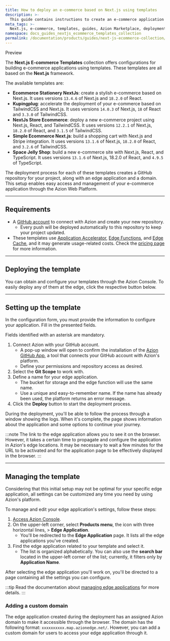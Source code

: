```yaml
---
title: How to deploy an e-commerce based on Next.js using templates
description: >-
  This guide contains instructions to create an e-commerce application using templates based on Next.js.
meta_tags: >-
  Next.js, e-commerce, templates, guides, Azion Marketplace, deployment, online store
namespace: docs_guides_nextjs_ecommerce_templates_collection
permalink: /documentation/products/guides/next-js-ecommerce-collection/
---
```



<Tag severity="info" client:only="vue">
Preview
</Tag>

The **Next.js E-commerce Templates** collection offers configurations for building e-commerce applications using templates. These templates are all based on the **Next.js** framework.

The available templates are:

- **Ecommerce Stationery NextJs**: create a stylish e-commerce based on Next.js. It uses versions `13.4.6` of Next.js and `18.2.0` of React.
- **Kupingplug**: accelerate the deployment of your e-commerce based on TailwindCSS and Next.js. It uses versions `14.0.3` of Next.js, `18` of React and `3.3.0` of TailwindCSS.
- **NextJs Store Ecommerce**: deploy a new e-commerce project using Next.js, React, and TailwindCSS. It uses versions `12.2.1` of Next.js, `18.2.0` of React, and `3.1.5` of TailwindCSS.
- **Simple Ecommerce Next.js**: build a shopping cart with Next.js and Stripe integration. It uses versions `13.1.6` of Next.js, `18.2.0` of React, and `3.2.6` of TailwindCSS.
- **Space Jelly Shop**: build a new e-commerce site with Next.js, React, and TypeScript. It uses versions `13.1.6` of Next.js, 18.2.0 of React, and `4.9.5` of TypeScript.

The deployment process for each of these templates creates a GitHub repository for your project, along with an edge application and a domain. This setup enables easy access and management of your e-commerce application through the Azion Web Platform.

---

## Requirements

- A [GitHub account](https://github.com/signup) to connect with Azion and create your new repository.
    - Every push will be deployed automatically to this repository to keep your project updated.
- These templates use [Application Accelerator](/en/documentation/products/build/edge-application/application-accelerator/), [Edge Functions](/en/documentation/products/build/edge-application/edge-functions/), and [Edge Cache](https://www.azion.com/en/documentation/products/build/edge-application/edge-cache/), and it may generate usage-related costs. Check the [pricing page](https://www.azion.com/en/pricing/) for more information.

---

## Deploying the template

You can obtain and configure your templates through the Azion Console. To easily deploy any of them at the edge, click the respective button below.

<LinkButton
    label="Deploy Ecommerce Stationery NextJs"
    link="https://console.azion.com/create/azion-community/ecommerce-stationery-next"
    icon="ai ai-azion"
    icon-pos="left"
  />
<LinkButton
    label="Deploy Kupingplug"
    link="https://console.azion.com/create/azion-community/kupingplug"
    icon="ai ai-azion"
    icon-pos="left"
  />
  <LinkButton
    label="Deploy NextJs Store Ecommerce"
    link="https://console.azion.com/create/azion-community/nextjs-store-ecommerce"
    icon="ai ai-azion"
    icon-pos="left"
  />
  <LinkButton
    label="Deploy Simple Ecommerce Next.js"
    link="https://console.azion.com/create/azion-community/simple-ecommerce-next"
    icon="ai ai-azion"
    icon-pos="left"
  />
  <LinkButton
    label="Deploy Space Jelly Shop"
    link="https://console.azion.com/create/azion-community/space-jelly-shop"
    icon="ai ai-azion"
    icon-pos="left"
  />

---

## Setting up the template

In the configuration form, you must provide the information to configure your application. Fill in the presented fields. 

Fields identified with an asterisk are mandatory.

1. Connect Azion with your GitHub account.
    - A pop-up window will open to confirm the installation of the [Azion GitHub App](/en/documentation/products/guides/azion-github-app/), a tool that connects your GitHub account with Azion's platform.
    - Define your permissions and repository access as desired.
2. Select the **Git Scope** to work with.
3. Define a name for your edge application.
    - The bucket for storage and the edge function will use the same name.
    - Use a unique and easy-to-remember name. If the name has already been used, the platform returns an error message.
4. Click the **Deploy** button to start the deployment process.

During the deployment, you'll be able to follow the process through a window showing the logs. When it's complete, the page shows information about the application and some options to continue your journey.

:::note
The link to the edge application allows you to see it on the browser. However, it takes a certain time to propagate and configure the application in Azion's edge locations. It may be necessary to wait a few minutes for the URL to be activated and for the application page to be effectively displayed in the browser.
:::

---

## Managing the template

Considering that this initial setup may not be optimal for your specific edge application, all settings can be customized any time you need by using Azion's platform.

To manage and edit your edge application's settings, follow these steps:

1. [Access Azion Console](https://console.azion.com).
2. On the upper-left corner, select **Products menu**, the icon with three horizontal lines, > **Edge Application**.
    - You'll be redirected to the **Edge Application** page. It lists all the edge applications you've created.
3. Find the edge application related to your template and select it.
    - The list is organized alphabetically. You can also use the **search bar** located in the upper-left corner of the list; currently, it filters only by **Application Name**.

After selecting the edge application you'll work on, you'll be directed to a page containing all the settings you can configure.

:::tip
Read the documentation about [managing edge applications](/en/documentation/products/build/edge-application/first-steps/) for more details.
:::

### Adding a custom domain

The edge application created during the deployment has an assigned Azion domain to make it accessible through the browser. The domain has the following format: `xxxxxxxxxx.map.azionedge.net/`. However, you can add a custom domain for users to access your edge application through it.

<LinkButton link="/en/documentation/products/guides/configure-a-domain/" label="go to configuring a domain guide" severity="secondary" /> 
